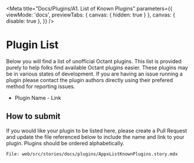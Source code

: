 
<Meta
  title="Docs/Plugins/A1. List of Known Plugins"
  parameters={{
    viewMode: 'docs',
    previewTabs: { canvas: { hidden: true } },
    canvas: { disable: true },
  }}
/>

# Plugin List

Below you will find a list of unofficial Octant plugins. This list is provided purely to help folks find available Octant plugins
easier. These plugins may be in various states of development. If you are having an issue running a plugin please contact
the plugin authors directly using their prefered method for reporting issues.

 * Plugin Name - Link

## How to submit

If you would like your plugin to be listed here, please create a Pull Request and update the file referenced below to include
the name and link to your plugin. Plugins should be ordered alphabetically.

    File: web/src/stories/docs/plugins/AppxListKnownPlugins.story.mdx
